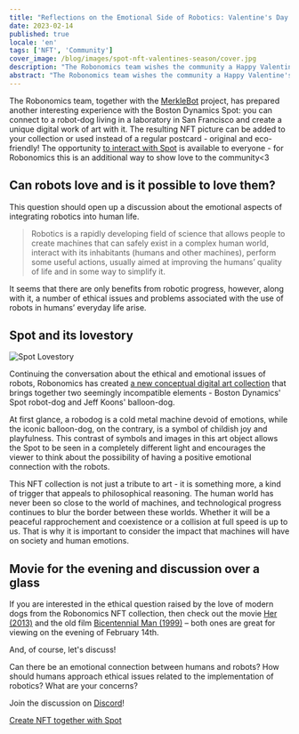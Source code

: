 ```yaml
---
title: "Reflections on the Emotional Side of Robotics: Valentine's Day Limited NFT Collection"
date: 2023-02-14
published: true
locale: 'en'
tags: ['NFT', 'Community']
cover_image: /blog/images/spot-nft-valentines-season/cover.jpg
description: "The Robonomics team wishes the community a Happy Valentine's Day! Today, we all have one more reason to talk about our feelings, to express love and gratitude, to give something sweet and pleasant to our soulmate, friend - to whomever our heart desires."
abstract: "The Robonomics team wishes the community a Happy Valentine's Day! Today, we all have one more reason to talk about our feelings, to express love and gratitude, to give something sweet and pleasant to our soulmate, friend - to whomever our heart desires."
---
```


The Robonomics team, together with the [MerkleBot](https://merklebot.com/) project, has prepared another interesting experience with the Boston Dynamics Spot: you can connect to a robot-dog living in a laboratory in San Francisco and create a unique digital work of art with it. The resulting NFT picture can be added to your collection or used instead of a regular postcard - original and eco-friendly! The opportunity [to interact with Spot](https://spot.merklebot.com/) is available to everyone - for Robonomics this is an additional way to show love to the community\<3

## Can robots love and is it possible to love them?

This question should open up a discussion about the emotional aspects of integrating robotics into human life.

> Robotics is a rapidly developing field of science that allows people to create machines that can safely exist in a complex human world, interact with its inhabitants (humans and other machines), perform some useful actions, usually aimed at improving the humans’ quality of life and in some way to simplify it.

It seems that there are only benefits from robotic progress, however, along with it, a number of ethical issues and problems associated with the use of robots in humans’ everyday life arise.

## Spot and its lovestory

![Spot Lovestory](/blog/images/spot-nft-valentines-season/spot_lovestory.png)

Continuing the conversation about the ethical and emotional issues of robots, Robonomics has created [a new conceptual digital art collection](https://singular.app/collectibles/kusama/b437f70371c8622e02-MBVD-2023/16627505-b437f70371c8622e02-MBVD-2023-MBVD-2023-00000006) that brings together two seemingly incompatible elements - Boston Dynamics' Spot robot-dog and Jeff Koons' balloon-dog.

At first glance, a robodog is a cold metal machine devoid of emotions, while the iconic balloon-dog, on the contrary, is a symbol of childish joy and playfulness. This contrast of symbols and images in this art object allows the Spot to be seen in a completely different light and encourages the viewer to think about the possibility of having a positive emotional connection with the robots.

This NFT collection is not just a tribute to art - it is something more, a kind of trigger that appeals to philosophical reasoning. The human world has never been so close to the world of machines, and technological progress continues to blur the border between these worlds. Whether it will be a peaceful rapprochement and coexistence or a collision at full speed is up to us. That is why it is important to consider the impact that machines will have on society and human emotions.

## Movie for the evening and discussion over a glass

If you are interested in the ethical question raised by the love of modern dogs from the Robonomics NFT collection, then check out the movie [Her (2013)](https://www.imdb.com/title/tt1798709/) and the old film [Bicentennial Man (1999)](https://www.imdb.com/title/tt0182789/) – both ones are great for viewing on the evening of February 14th.

And, of course, let's discuss!

Can there be an emotional connection between humans and robots? How should humans approach ethical issues related to the implementation of robotics? What are your concerns?

Join the discussion on [Discord](https://discord.gg/dyFgwHfCN7)!

<a style="{textAlign: 'center', display: 'block' }" href="https://spot.merklebot.com/" target="_blank" aria-label="create your own nft with spot's help">Create NFT together with Spot</a>